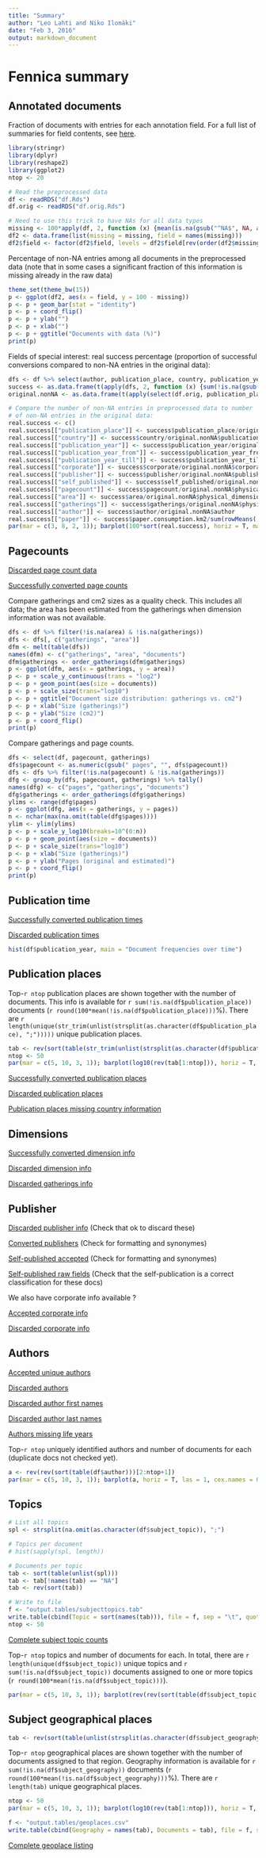 ```yaml
---
title: "Summary"
author: "Leo Lahti and Niko Ilomäki"
date: "Feb 3, 2016"
output: markdown_document
---
```


# Fennica summary

## Annotated documents

Fraction of documents with entries for each annotation field. For a full list of summaries for field contents, see [here](https://github.com/rOpenGov/fennica/tree/master/inst/examples/output.tables).

```r

library(stringr)
library(dplyr)
library(reshape2)
library(ggplot2)
ntop <- 20

# Read the preprocessed data
df <- readRDS("df.Rds")
df.orig <- readRDS("df.orig.Rds")

# Need to use this trick to have NAs for all data types
missing <- 100*apply(df, 2, function (x) {mean(is.na(gsub("^NA$", NA, as.character(x))))})
df2 <- data.frame(list(missing = missing, field = names(missing)))
df2$field <- factor(df2$field, levels = df2$field[rev(order(df2$missing))])
```

Percentage of non-NA entries among all documents in the preprocessed data (note that in some cases a significant fraction of this information is missing already in the raw data)

```r
theme_set(theme_bw(15))
p <- ggplot(df2, aes(x = field, y = 100 - missing))
p <- p + geom_bar(stat = "identity")
p <- p + coord_flip()
p <- p + ylab("")
p <- p + xlab("")
p <- p + ggtitle("Documents with data (%)")
print(p)
```


Fields of special interest: real success percentage (proportion of successful conversions compared to non-NA entries in the original data):

```r
dfs <- df %>% select(author, publication_place, country, publication_year, publication_year_from, publication_year_till, corporate, area, pagecount, gatherings, width, height, paper.consumption.km2, publisher, self_published)
success <- as.data.frame(t(apply(dfs, 2, function (x) {sum(!is.na(gsub("^NA$", NA, as.character(x))))})))
original.nonNA <- as.data.frame(t(apply(select(df.orig, publication_place, publication_time, corporate, physical_extent, physical_dimension, publisher, author_name), 2, function (x) {sum(!is.na(gsub("^NA$", NA, as.character(x))))})))

# Compare the number of non-NA entries in preprocessed data to number
# of non-NA entries in the original data:
real.success <- c()
real.success[["publication_place"]] <- success$publication_place/original.nonNA$publication_place
real.success[["country"]] <- success$country/original.nonNA$publication_place
real.success[["publication_year"]] <- success$publication_year/original.nonNA$publication_time
real.success[["publication_year_from"]] <- success$publication_year_from/original.nonNA$publication_time
real.success[["publication_year_till"]] <- success$publication_year_till/original.nonNA$publication_time
real.success[["corporate"]] <- success$corporate/original.nonNA$corporate
real.success[["publisher"]] <- success$publisher/original.nonNA$publisher
real.success[["self_published"]] <- success$self_published/original.nonNA$publisher
real.success[["pagecount"]] <- success$pagecount/original.nonNA$physical_extent
real.success[["area"]] <- success$area/original.nonNA$physical_dimension
real.success[["gatherings"]] <- success$gatherings/original.nonNA$physical_dimension
real.success[["author"]] <- success$author/original.nonNA$author
real.success[["paper"]] <- success$paper.consumption.km2/sum(rowMeans(!is.na(df.orig[, c("physical_extent", "physical_dimension")])) == 1)
par(mar = c(3, 8, 2, 1)); barplot(100*sort(real.success), horiz = T, main = "Real success rate (selected fields)", las = 1, xlim = c(0, 100), xlab = "Success rate (%)")
```

## Pagecounts

[Discarded page count data](https://github.com/rOpenGov/fennica/blob/master/inst/examples/output.tables/pagecount_discarded.csv)

[Successfully converted page counts](https://github.com/rOpenGov/fennica/blob/master/inst/examples/output.tables/pagecount_conversion.csv)

Compare gatherings and cm2 sizes as a quality check. This includes all data; the area has been estimated from the gatherings when dimension information was not available.

```r
dfs <- df %>% filter(!is.na(area) & !is.na(gatherings))
dfs <- dfs[, c("gatherings", "area")]
dfm <- melt(table(dfs))
names(dfm) <- c("gatherings", "area", "documents")
dfm$gatherings <- order_gatherings(dfm$gatherings)
p <- ggplot(dfm, aes(x = gatherings, y = area)) 
p <- p + scale_y_continuous(trans = "log2")
p <- p + geom_point(aes(size = documents))
p <- p + scale_size(trans="log10")
p <- p + ggtitle("Document size distribution: gatherings vs. cm2")
p <- p + xlab("Size (gatherings)")
p <- p + ylab("Size (cm2)")
p <- p + coord_flip()
print(p)
```

Compare gatherings and page counts. 

```r
dfs <- select(df, pagecount, gatherings) 
dfs$pagecount <- as.numeric(gsub(" pages", "", dfs$pagecount))
dfs <- dfs %>% filter(!is.na(pagecount) & !is.na(gatherings))
dfg <- group_by(dfs, pagecount, gatherings) %>% tally()
names(dfg) <- c("pages", "gatherings", "documents")
dfg$gatherings <- order_gatherings(dfg$gatherings)
ylims <- range(dfg$pages)
p <- ggplot(dfg, aes(x = gatherings, y = pages)) 
n <- nchar(max(na.omit(table(dfg$pages))))
ylim <- ylim(ylims)
p <- p + scale_y_log10(breaks=10^(0:n))
p <- p + geom_point(aes(size = documents))
p <- p + scale_size(trans="log10")
p <- p + xlab("Size (gatherings)")
p <- p + ylab("Pages (original and estimated)")
p <- p + coord_flip()
print(p)
```

## Publication time

[Successfully converted publication times](output.tables/publication-time-accepted.csv)

[Discarded publication times](output.tables/publication-time-discarded.csv)

```r
hist(df$publication_year, main = "Document frequencies over time")
```

## Publication places

Top-`r ntop` publication places are shown together with the number of documents. This info is available for `r sum(!is.na(df$publication_place))` documents (`r round(100*mean(!is.na(df$publication_place)))`%). There are `r length(unique(str_trim(unlist(strsplit(as.character(df$publication_place), ";")))))` unique publication places.

```r
tab <- rev(sort(table(str_trim(unlist(strsplit(as.character(df$publication_place), ";"))))))
ntop <- 50
par(mar = c(5, 10, 3, 1)); barplot(log10(rev(tab[1:ntop])), horiz = T, las = 1, cex.names = 0.8, xlab = "Documents (log10)", main = "Most common publication places")
```

[Successfully converted publication places](https://github.com/rOpenGov/fennica/blob/master/inst/examples/output.tables/publication_place_accepted.csv)

[Discarded publication places](https://github.com/rOpenGov/fennica/blob/master/inst/examples/output.tables/publication_place_discarded.csv)

[Publication places missing country information](https://github.com/rOpenGov/fennica/blob/master/inst/examples/output.tables/publication_place_missingcountry.csv)



## Dimensions

[Successfully converted dimension info](https://github.com/rOpenGov/fennica/blob/master/inst/examples/output.tables/accepted_dimensions.csv)

[Discarded dimension info](https://github.com/rOpenGov/fennica/blob/master/inst/examples/output.tables/missing_dimensions.csv)

[Discarded gatherings info](https://github.com/rOpenGov/fennica/blob/master/inst/examples/output.tables/missing_gatherings.csv)


## Publisher 

[Discarded publisher info](https://github.com/rOpenGov/fennica/blob/master/inst/examples/output.tables/publisher_discarded.csv) (Check that ok to discard these)

[Converted publishers](https://github.com/rOpenGov/fennica/blob/master/inst/examples/output.tables/publisher_accepted.csv) (Check for formatting and synonymes)

[Self-published accepted](https://github.com/rOpenGov/fennica/blob/master/inst/examples/output.tables/self_published_accepted.csv) (Check for formatting and synonymes)

[Self-published raw fields](https://github.com/rOpenGov/fennica/blob/master/inst/examples/output.tables/self_published_rawfields.csv) (Check that the self-publication is a correct classification for these docs)



We also have corporate info available ?

[Accepted corporate info](https://github.com/rOpenGov/fennica/blob/master/inst/examples/output.tables/corporate_accepted.csv)

[Discarded corporate info](https://github.com/rOpenGov/fennica/blob/master/inst/examples/output.tables/corporate_discarded.csv)


## Authors

[Accepted unique authors](https://github.com/rOpenGov/fennica/blob/master/inst/examples/output.tables/author_accepted.csv)

[Discarded authors](https://github.com/rOpenGov/fennica/blob/master/inst/examples/output.tables/author_discarded.csv)

[Discarded author first names](output.tables/author_name_discarded_first.csv)

[Discarded author last names](output.tables/author_name_discarded_last.csv)

[Authors missing life years](output.tables/authors_missing_lifeyears.csv)


Top-`r ntop` uniquely identified authors and number of documents for each (duplicate docs not checked yet).

```r
a <- rev(rev(sort(table(df$author)))[2:ntop+1])
par(mar = c(5, 10, 3, 1)); barplot(a, horiz = T, las = 1, cex.names = 0.8, xlab = "Documents", main = "Top authors")
```


## Topics

```r
# List all topics
spl <- strsplit(na.omit(as.character(df$subject_topic)), ";")

# Topics per document
# hist(sapply(spl, length))

# Documents per topic
tab <- sort(table(unlist(spl)))
tab <- tab[!names(tab) == "NA"]
tab <- rev(sort(tab)) 
```


```r
# Write to file
f <- "output.tables/subjecttopics.tab"
write.table(cbind(Topic = sort(names(tab))), file = f, sep = "\t", quote = F, row.names = F)
ntop <- 50
```

[Complete subject topic counts](https://github.com/rOpenGov/fennica/blob/master/inst/examples/output.tables/subjecttopics.tab)

Top-`r ntop` topics and number of documents for each. In total, there are `r length(unique(df$subject_topic))` unique topics and `r sum(!is.na(df$subject_topic))` documents assigned to one or more topics (`r round(100*mean(!is.na(df$subject_topic)))`).

```r
par(mar = c(5, 10, 3, 1)); barplot(rev(rev(sort(table(df$subject_topic)))[1:ntop]), horiz = T, las = 1, cex.names = 0.8, xlab = "Documents", main = "Most common topics")
```


## Subject geographical places

```r
tab <- rev(sort(table(unlist(strsplit(as.character(df$subject_geography), ";")))))
```

Top-`r ntop` geographical places are shown together with the number of documents assigned to that region. Geography information is available for `r sum(!is.na(df$subject_geography))` documents (`r round(100*mean(!is.na(df$subject_geography)))`%). There are `r length(tab)` unique geographical places.

```r
ntop <- 50
par(mar = c(5, 10, 3, 1)); barplot(log10(rev(tab[1:ntop])), horiz = T, las = 1, cex.names = 0.8, xlab = "Documents (log10)", main = "Most common geographic places")
```

```r
f <- "output.tables/geoplaces.csv"
write.table(cbind(Geography = names(tab), Documents = tab), file = f, sep = "|", quote = F, row.names = F)
```

[Complete geoplace listing](https://github.com/rOpenGov/fennica/blob/master/inst/examples/output.tables/geoplaces.csv)